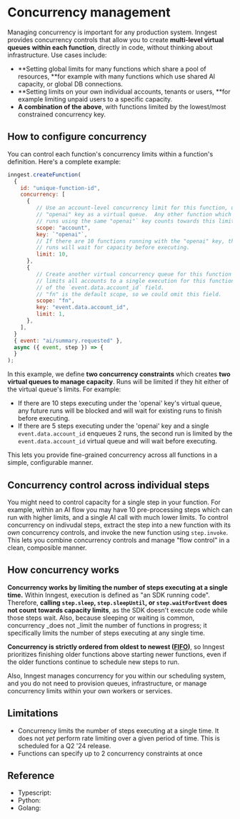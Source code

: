 # Concurrency management

Managing concurrency is important for any production system. Inngest provides concurrency controls that allow you to create **multi-level virtual queues** **within each function**, directly in code, without thinking about infrastructure. Use cases include:
- **Setting global limits for many functions which share a pool of resources, **for example with many functions which use shared AI capacity, or global DB connections.
- **Setting limits on your own individual accounts, tenants or users, **for example limiting unpaid users to a specific capacity.
- **A combination of the above**, with functions limited by the lowest/most constrained concurrency key.

## How to configure concurrency

You can control each function's concurrency limits within a function's definition. Here's a complete example:

```js
inngest.createFunction(
  {
    id: "unique-function-id",
    concurrency: [
      {
         // Use an account-level concurrency limit for this function, using the
         // "openai" key as a virtual queue.  Any other function which
         // runs using the same "openai"` key counts towards this limit.
         scope: "account",
         key: `"openai"`,
         // If there are 10 functions running with the "openai" key, this function's
         // runs will wait for capacity before executing.
         limit: 10,
      },
      {
         // Create another virtual concurrency queue for this function only.  This
         // limits all accounts to a single execution for this function, based off
         // of the `event.data.account_id` field.
         // "fn" is the default scope, so we could omit this field.
         scope: "fn",
         key: "event.data.account_id",
         limit: 1,
      },
    ],
  }
  { event: "ai/summary.requested" },
  async ({ event, step }) => {
  }
);
```

In this example, we define **two concurrency constraints** which creates **two virtual queues to manage capacity**. Runs will be limited if they hit either of the virtual queue's limits. For example:
- If there are 10 steps executing under the 'openai' key's virtual queue, any future runs will be blocked and will wait for existing runs to finish before executing.
- If there are 5 steps executing under the 'openai' key and a single `event.data.account_id` enqueues 2 runs, the second run is limited by the `event.data.account_id` virtual queue and will wait before executing.

This lets you provide fine-grained concurrency across all functions in a simple, configurable manner.

## Concurrency control across individual steps

You might need to control capacity for a single step in your function. For example, within an AI flow you may have 10 pre-processing steps which can run with higher limits, and a single AI call with much lower limits. To control concurrency on indivudal steps, extract the step into a new function with its _own_ concurrency controls, and invoke the new function using `step.invoke`. This lets you combine concurrency controls and manage "flow control" in a clean, composible manner.

## How concurrency works

**Concurrency works by limiting the number of steps executing at a single time.** Within Inngest, execution is defined as "an SDK running code". Therefore, **calling **`step.sleep`**, **`step.sleepUntil`**, or **`step.waitForEvent`** does not count towards capacity limits**, as the SDK doesn't execute code while those steps wait. Also, because sleeping or waiting is common, concurrency _does not _limit the number of functions in progress; it specifically limits the number of steps executing at any single time.

**Concurrency is strictly ordered from oldest to newest ([FIFO](https://en.wikipedia.org/wiki/FIFO))**, so Inngest prioritizes finishing older functions above starting newer functions, even if the older functions continue to schedule new steps to run.

Also, Inngest manages concurrency for you within our scheduling system, and you do not need to provision queues, infrastructure, or manage concurrency limits within your own workers or services.

## Limitations

- Concurrency limits the number of steps executing at a single time. It does not _yet_ perform rate limiting over a given period of time. This is scheduled for a Q2 '24 release.
- Functions can specify up to 2 concurrency constraints at once

## Reference

- Typescript:
- Python:
- Golang:
